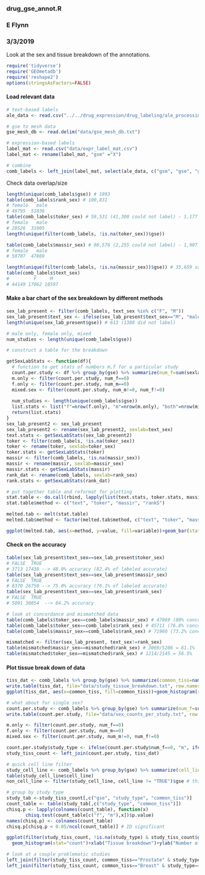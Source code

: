 ### drug_gse_annot.R
### E Flynn
### 3/3/2019

Look at the sex and tissue breakdown of the annotations.


```r
require('tidyverse')
require('GEOmetadb')
require('reshape2')
options(stringsAsFactors=FALSE)
```

#### Load relevant data 
```r
# text-based labels
ale_data <- read.csv("../../drug_expression/drug_labeling/ale_processing/ale_combined_data.csv")

# gse to mesh data
gse_mesh_db <- read.delim("data/gse_mesh_db.txt")

# expression-based labels
label_mat <- read.csv("data/expr_label_mat.csv")
label_mat <- rename(label_mat, "gsm" ="X")

# combine
comb_labels <- left_join(label_mat, select(ale_data, c("gsm", "gse", "gpl", "text_sex", "text_tissue_name", "cell_line"))) 
```

Check data overlap/size
```r
length(unique(comb_labels$gse)) # 1993
table(comb_labels$rank_sex) # 100,831
# female   male 
# 49795  51036 
table(comb_labels$toker_sex) # 59,531 (41,300 could not label) - 1,177 studies
# female   male 
# 28526  31005 
length(unique(filter(comb_labels, !is.na(toker_sex))$gse))

table(comb_labels$massir_sex) # 98,576 (2,255 could not label) - 1,907 studies
# female   male 
# 50707  47869 

length(unique(filter(comb_labels, !is.na(massir_sex))$gse)) # 35,659 samples (44,149) - 613 studies
table(comb_labels$text_sex) 
#         F     M 
# 44149 17062 18597 
```

#### Make a bar chart of the sex breakdown by different methods
```r
sex_lab_present <- filter(comb_labels, text_sex %in% c("F", "M"))
sex_lab_present$text_sex <- ifelse(sex_lab_present$text_sex=="M", "male", "female") # fix this
length(unique(sex_lab_present$gse)) # 613 (1380 did not label)

# male only, female only, mixed 
num_studies <- length(unique(comb_labels$gse))

# construct a table for the breakdown

getSexLabStats <- function(df){
  # function to get stats of numbers m,f for a particular study 
  count.per.study <- df %>% group_by(gse) %>% summarize(num_f=sum(sexlab=="female"), num_m=sum(sexlab=="male"))
  m.only <- filter(count.per.study, num_f==0)
  f.only <- filter(count.per.study, num_m==0)
  mixed.sex <- filter(count.per.study, num_m!=0, num_f!=0) 
  
  num_studies <- length(unique(comb_labels$gse))
  list.stats <- list("f"=nrow(f.only), "m"=nrow(m.only), "both"=nrow(mixed.sex), "unlab"=num_studies-length(unique(df$gse)))
  return(list.stats)
}
sex_lab_present2 <- sex_lab_present
sex_lab_present2 <- rename(sex_lab_present2, sexlab=text_sex)
text.stats <- getSexLabStats(sex_lab_present2)
toker <- filter(comb_labels, !is.na(toker_sex))
toker <- rename(toker, sexlab=toker_sex)
toker.stats <- getSexLabStats(toker)
massir <- filter(comb_labels, !is.na(massir_sex))
massir <- rename(massir, sexlab=massir_sex)
massir.stats <- getSexLabStats(massir)
rank_dat <- rename(comb_labels, sexlab=rank_sex)
rank.stats <- getSexLabStats(rank_dat)

# put together table and reformat for plotting
stat.table <- do.call(rbind, lapply(list(text.stats, toker.stats, massir.stats, rank.stats), data.frame))
stat.table$method <- c("text", "toker", "massir", "rankS")

melted.tab <- melt(stat.table)
melted.tab$method <- factor(melted.tab$method, c("text", "toker", "massir", "rankS"))

ggplot(melted.tab, aes(x=method, y=value, fill=variable))+geom_bar(stat="identity")+ylab("Number of studies")+theme(text = element_text(size=20))
```


#### Check on the accuracy
```r
table(sex_lab_present$text_sex==sex_lab_present$toker_sex)  
# FALSE  TRUE 
# 3713 17438 --> 48.9% accuracy (82.4% of labeled accurate)
table(sex_lab_present$text_sex==sex_lab_present$massir_sex)
# FALSE  TRUE 
# 8370 26750 --> 75.0% accuracy (76.1% of labeled accurate)
table(sex_lab_present$text_sex==sex_lab_present$rank_sex) 
# FALSE  TRUE 
# 5091 30054  --> 84.2% accuracy

# look at concordance and mismatched data
table(comb_labels$toker_sex==comb_labels$massir_sex) # 47069 (80% concordance)
table(comb_labels$toker_sex==comb_labels$rank_sex) # 45711 (76.8% concordance)
table(comb_labels$massir_sex==comb_labels$rank_sex) # 71960 (73.2% concordance)

mismatched <- filter(sex_lab_present, text_sex!=rank_sex)
table(mismatched$massir_sex==mismatched$rank_sex) # 3069/5206 = 61.1%
table(mismatched$toker_sex==mismatched$rank_sex) # 1214/2145 = 56.5%
```

#### Plot tissue break down of data 
```r
tiss_dat <- comb_labels %>% group_by(gse) %>% summarize(common_tiss=names(which.max(table(tissue))))
write.table(tiss_dat, file="data/study_tissue_breakdown.txt", row.names=FALSE, sep="\t")
ggplot(tiss_dat, aes(x=common_tiss, fill=common_tiss))+geom_histogram(stat="count")+xlab("Tissue breakdown")+ylab("Number of studies")+theme(text = element_text(size=20))

# what about for single sex?
count.per.study <- comb_labels %>% group_by(gse) %>% summarize(num_f=sum(rank_sex=="female"), num_m=sum(rank_sex=="male"))
write.table(count.per.study, file="data/sex_counts_per_study.txt", row.names=FALSE, sep="\t")

m.only <- filter(count.per.study, num_f==0)
f.only <- filter(count.per.study, num_m==0)
mixed.sex <- filter(count.per.study, num_m!=0, num_f!=0) 

count.per.study$study_type <- ifelse(count.per.study$num_f==0, "m", ifelse(count.per.study$num_m==0, "f", "both"))
study_tiss_count <- left_join(count.per.study, tiss_dat)

# quick cell line filter
study_cell_line <- comb_labels %>% group_by(gse) %>% summarize(cell_line=any(cell_line))
table(study_cell_line$cell_line)
non_cell_line <- filter(study_cell_line, cell_line != "TRUE")$gse # this is not v accurate --> follow up w labels

# group by study type 
study_tab <-study_tiss_count[,c("gse", "study_type", "common_tiss")]
count_table <- table(study_tab[,c("study_type", "common_tiss")])
chisq.p <- lapply(colnames(count_table), function(x)
       chisq.test(count_table[c("f", "m"),x])$p.value)
names(chisq.p) <- colnames(count_table)
chisq.p[chisq.p < 0.05/ncol(count_table)] # ID significant

ggplot(filter(study_tiss_count, !is.na(study_type) & study_tiss_count$gse %in% non_cell_line), aes(x=common_tiss, fill=common_tiss))+
  geom_histogram(stat="count")+xlab("Tissue breakdown")+ylab("Number of studies")+theme(text = element_text(size=20))+facet_grid(study_type ~ .)

# look at a couple problematic studies
left_join(filter(study_tiss_count, common_tiss=="Prostate" & study_type=="f" & gse %in% non_cell_line), comb_labels)
left_join(filter(study_tiss_count, common_tiss=="Breast" & study_type=="m"), comb_labels)
```

